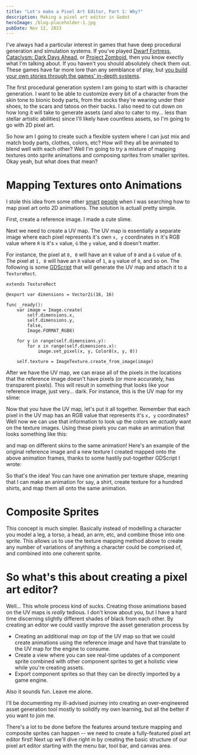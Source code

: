 ```yaml
---
title: "Let's make a Pixel Art Editor, Part 1: Why?"
description: Making a pixel art editor in Godot
heroImage: /blog-placeholder-1.jpg
pubDate: Nov 12, 2023
---
```


I've always had a particular interest in games that have deep procedural generation and simulation systems. If you've played [Dwarf Fortress](https://www.bay12games.com/dwarves/), [Cataclysm: Dark Days Ahead](https://cataclysmdda.org/), or [Project Zomboid](https://projectzomboid.com/), then you know exectly what I'm talking about. If you haven't you should absolutely check them out. These games have far more lore than any semblance of play, but [you build your own stories through the games' in-depth systems](https://dfstories.com/).

The first procedural generation system I am going to start with is character generation. I want to be able to customize every bit of a character from the skin tone to bionic body parts, from the socks they're wearing under their shoes, to the scars and tatoos on their backs. I also need to cut down on how long it will take to generate assets (and also to cater to my... less than stellar artistic abilities) since I'll likely have countless assets, so I'm going to go with 2D pixel art.

So how am I going to create such a flexible system where I can just mix and match body parts, clothes, colors, etc? How will they all be animated to blend well with each other? Well I'm going to try a mixture of mapping textures onto sprite animations and composing sprites from smaller sprites. Okay yeah, but what does that mean?

# Mapping Textures onto Animations
I stole this idea from some other [smart](https://www.youtube.com/watch?v=HsOKwUwL1bE) [people](https://old.reddit.com/r/proceduralgeneration/comments/ibybmg/uvmapping_pixel_art_for_effortless_content/) when I was searching how to map pixel art onto 2D animations. The solution is actuall pretty simple.

First, create a reference image. I made a cute slime.

<PixelImage src="/images/first-post/slime.png" />

Next we need to create a UV map. The UV map is essentially a separate image where each pixel represents it's own `x, y` coordinates in it's RGB value where `R` is it's `x` value, `G` the `y` value, and `B` doesn't matter.

For instance, the pixel at `0, 0` will have an `R` value of `0` and a `G` value of `0`. The pixel at `1, 0` will have an `R` value of `1`, a `g` value of `0`, and so on. The following is some [GDScript](https://docs.godotengine.org/en/stable/tutorials/scripting/gdscript/gdscript_basics.html) that will generate the UV map and attach it to a `TextureRect`.

```gdscript
extends TextureRect

@export var dimensions = Vector2i(16, 16)

func _ready():
	var image = Image.create(
		self.dimensions.x,
		self.dimensions.y,
		false,
		Image.FORMAT_RGB8)

	for y in range(self.dimensions.y):
		for x in range(self.dimensions.x):
			image.set_pixel(x, y, Color8(x, y, 0))

	self.texture = ImageTexture.create_from_image(image)
```

After we have the UV map, we can erase all of the pixels in the locations that the reference image doesn't have pixels (or more accurately, has transparent pixels). This will result in something that looks like your reference image, just very... dark. For instance, this is the UV map for my slime:

<PixelImage src="/images/first-post/slime-uv-map.png" />

Now that you have the UV map, let's put it all together. Remember that each pixel in the UV map has an RGB value that represents it's `x, y` coordinates? Well now we can use that information to look up the colors we _actually_ want on the texture images. Using these pixels you can make an animation that looks something like this:

<PixelImage src="/images/first-post/uv-animation.png" />

and map on different skins to the same animation! Here's an example of the original reference image and a new texture I created mapped onto the above animation frames, thanks to some hastily put-together GDScript I wrote:

<PixelImage src="/images/first-post/processed-animation.gif" />


So that's the idea! You can have one animation per texture shape, meaning that I can make an animation for say, a shirt, create texture for a hundred shirts, and map them all onto the same animation.

# Composite Sprites

This concept is much simpler. Basically instead of modelling a character you model a leg, a torso, a head, an arm, etc, and combine those into one sprite. This allows us to use the texture mapping method above to create any number of variations of anything a character could be comprised of, and combined into one coherent sprite.

# So what's this about creating a pixel art editor?
Well... This whole process kind of sucks. Creating those animations based on the UV maps is _really_ tedious. I don't know about you, but I have a hard time discerning slightly different shades of black from each other. By creating an editor we could vastly improve the asset generation process by
- Creating an additional map _on top_ of the UV map so that we could create animations using the reference image and have that translate to the UV map for the engine to consume.
- Create a view where you can see real-time updates of a component sprite combined with other component sprites to get a holistic view while you're creating assets.
- Export component sprites so that they can be directly imported by a game engine.

Also it sounds fun. Leave me alone.

I'll be documenting my ill-advised journey into creating an over-engineered asset generation tool mostly to solidify my own learning, but all the better if you want to join me.

There's a lot to be done before the features around texture mapping and composite sprites can happen -- we need to create a fully-featured pixel art editor first! Next up we'll dive right in by creating the basic structure of our pixel art editor starting with the menu bar, tool bar, and canvas area.
